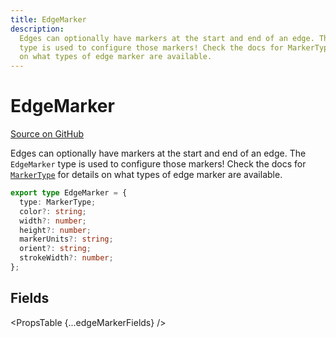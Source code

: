 ```yaml
---
title: EdgeMarker
description:
  Edges can optionally have markers at the start and end of an edge. The EdgeMarker
  type is used to configure those markers! Check the docs for MarkerType for details
  on what types of edge marker are available.
---
```



# EdgeMarker

[Source on GitHub](https://github.com/xyflow/xyflow/blob/main/packages/system/src/types/edges.ts/#L70-L78)

Edges can optionally have markers at the start and end of an edge. The `EdgeMarker`
type is used to configure those markers! Check the docs for [`MarkerType`](/api-reference/types/marker-type)
for details on what types of edge marker are available.

```ts
export type EdgeMarker = {
  type: MarkerType;
  color?: string;
  width?: number;
  height?: number;
  markerUnits?: string;
  orient?: string;
  strokeWidth?: number;
};
```

## Fields

<PropsTable {...edgeMarkerFields} />
